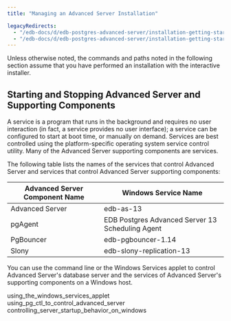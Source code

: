 ```yaml
---
title: "Managing an Advanced Server Installation"

legacyRedirects:
  - "/edb-docs/d/edb-postgres-advanced-server/installation-getting-started/installation-guide-for-windows/13/managing_an_advanced_server_installation.html"
  - "/edb-docs/d/edb-postgres-advanced-server/installation-getting-started/installation-guide-for-windows/latest/managing_an_advanced_server_installation.html"
---
```


<div id="managing_an_advanced_server_installation" class="registered_link"></div>

Unless otherwise noted, the commands and paths noted in the following section assume that you have performed an installation with the interactive installer.

## Starting and Stopping Advanced Server and Supporting Components

A service is a program that runs in the background and requires no user interaction (in fact, a service provides no user interface); a service can be configured to start at boot time, or manually on demand. Services are best controlled using the platform-specific operating system service control utility. Many of the Advanced Server supporting components are services.

The following table lists the names of the services that control Advanced Server and services that control Advanced Server supporting components:

| Advanced Server Component Name | Windows Service Name                             |
| ------------------------------ | ------------------------------------------------ |
| Advanced Server                | edb-as-13                                        |
| pgAgent                        | EDB Postgres Advanced Server 13 Scheduling Agent |
| PgBouncer                      | edb-pgbouncer-1.14                               |
| Slony                          | edb-slony-replication-13                         |

You can use the command line or the Windows Services applet to control Advanced Server's database server and the services of Advanced Server's supporting components on a Windows host.

<div class="toctree" maxdepth="3">

using_the_windows_services_applet using_pg_ctl_to_control_advanced_server controlling_server_startup_behavior_on_windows

</div>
